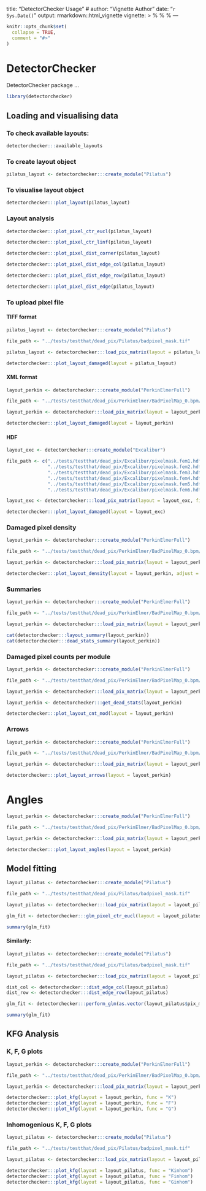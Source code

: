 
title: "DetectorChecker Usage"
# author: "Vignette Author"
date: "`r Sys.Date()`"
output: rmarkdown::html_vignette
vignette: >
  %\VignetteIndexEntry{Vignette Title}
  %\VignetteEngine{knitr::rmarkdown}
  %\VignetteEncoding{UTF-8}
---

```r
knitr::opts_chunk$set(
  collapse = TRUE,
  comment = "#>"
)
```

# DetectorChecker

DetectorChecker package ...
```r
library(detectorchecker)
```

## Loading and visualising data

### To check available layouts:

```r
detectorchecker:::available_layouts
```

### To create layout object

```r
pilatus_layout <- detectorchecker:::create_module("Pilatus")
```

### To visualise layout object

```r
detectorchecker:::plot_layout(pilatus_layout)
```

### Layout analysis

```r
detectorchecker:::plot_pixel_ctr_eucl(pilatus_layout)
```

```r
detectorchecker:::plot_pixel_ctr_linf(pilatus_layout)
```

```r
detectorchecker:::plot_pixel_dist_corner(pilatus_layout)
```

```r
detectorchecker:::plot_pixel_dist_edge_col(pilatus_layout)
```

```r
detectorchecker:::plot_pixel_dist_edge_row(pilatus_layout)
```

```r
detectorchecker:::plot_pixel_dist_edge(pilatus_layout)
```

### To upload pixel file

#### TIFF format

```r
pilatus_layout <- detectorchecker:::create_module("Pilatus")

file_path <- "../tests/testthat/dead_pix/Pilatus/badpixel_mask.tif"

pilatus_layout <- detectorchecker:::load_pix_matrix(layout = pilatus_layout, file_path = file_path)

detectorchecker:::plot_layout_damaged(layout = pilatus_layout)
```

#### XML format

```r
layout_perkin <- detectorchecker:::create_module("PerkinElmerFull")

file_path <- "../tests/testthat/dead_pix/PerkinElmer/BadPixelMap_0.bpm/BadPixelMap.bpm.xml"

layout_perkin <- detectorchecker:::load_pix_matrix(layout = layout_perkin, file_path = file_path)

detectorchecker:::plot_layout_damaged(layout = layout_perkin)
```

#### HDF

```r
layout_exc <- detectorchecker:::create_module("Excalibur")

file_path <- c("../tests/testthat/dead_pix/Excalibur/pixelmask.fem1.hdf", 
               "../tests/testthat/dead_pix/Excalibur/pixelmask.fem2.hdf",
               "../tests/testthat/dead_pix/Excalibur/pixelmask.fem3.hdf",
               "../tests/testthat/dead_pix/Excalibur/pixelmask.fem4.hdf",
               "../tests/testthat/dead_pix/Excalibur/pixelmask.fem5.hdf",
               "../tests/testthat/dead_pix/Excalibur/pixelmask.fem6.hdf")

layout_exc <- detectorchecker:::load_pix_matrix(layout = layout_exc, file_path = file_path)

detectorchecker:::plot_layout_damaged(layout = layout_exc)
```

### Damaged pixel density

```r
layout_perkin <- detectorchecker:::create_module("PerkinElmerFull")

file_path <- "../tests/testthat/dead_pix/PerkinElmer/BadPixelMap_0.bpm/BadPixelMap.bpm.xml"

layout_perkin <- detectorchecker:::load_pix_matrix(layout = layout_perkin, file_path = file_path)

detectorchecker:::plot_layout_density(layout = layout_perkin, adjust = 0.5)
```

### Summaries

```r
layout_perkin <- detectorchecker:::create_module("PerkinElmerFull")

file_path <- "../tests/testthat/dead_pix/PerkinElmer/BadPixelMap_0.bpm/BadPixelMap.bpm.xml"

layout_perkin <- detectorchecker:::load_pix_matrix(layout = layout_perkin, file_path = file_path)

cat(detectorchecker:::layout_summary(layout_perkin))
cat(detectorchecker:::dead_stats_summary(layout_perkin))
```

### Damaged pixel counts per module

```r
layout_perkin <- detectorchecker:::create_module("PerkinElmerFull")

file_path <- "../tests/testthat/dead_pix/PerkinElmer/BadPixelMap_0.bpm/BadPixelMap.bpm.xml"

layout_perkin <- detectorchecker:::load_pix_matrix(layout = layout_perkin, file_path = file_path)

layout_perkin <- detectorchecker:::get_dead_stats(layout_perkin)

detectorchecker:::plot_layout_cnt_mod(layout = layout_perkin)
```

### Arrows

```r
layout_perkin <- detectorchecker:::create_module("PerkinElmerFull")

file_path <- "../tests/testthat/dead_pix/PerkinElmer/BadPixelMap_0.bpm/BadPixelMap.bpm.xml"

layout_perkin <- detectorchecker:::load_pix_matrix(layout = layout_perkin, file_path = file_path)

detectorchecker:::plot_layout_arrows(layout = layout_perkin)
```

# Angles

```r
layout_perkin <- detectorchecker:::create_module("PerkinElmerFull")

file_path <- "../tests/testthat/dead_pix/PerkinElmer/BadPixelMap_0.bpm/BadPixelMap.bpm.xml"

layout_perkin <- detectorchecker:::load_pix_matrix(layout = layout_perkin, file_path = file_path)

detectorchecker:::plot_layout_angles(layout = layout_perkin)
```

## Model fitting

```r
layout_pilatus <- detectorchecker:::create_module("Pilatus")

file_path <- "../tests/testthat/dead_pix/Pilatus/badpixel_mask.tif"

layout_pilatus <- detectorchecker:::load_pix_matrix(layout = layout_pilatus, file_path = file_path)

glm_fit <- detectorchecker:::glm_pixel_ctr_eucl(layout = layout_pilatus)

summary(glm_fit)
```

#### Similarly:
```r
layout_pilatus <- detectorchecker:::create_module("Pilatus")

file_path <- "../tests/testthat/dead_pix/Pilatus/badpixel_mask.tif"

layout_pilatus <- detectorchecker:::load_pix_matrix(layout = layout_pilatus, file_path = file_path)

dist_col <- detectorchecker:::dist_edge_col(layout_pilatus)
dist_row <- detectorchecker:::dist_edge_row(layout_pilatus)

glm_fit <- detectorchecker:::perform_glm(as.vector(layout_pilatus$pix_matrix) ~ as.vector(dist_col) + as.vector(dist_row))

summary(glm_fit)

```

## KFG Analysis

### K, F, G plots

```r
layout_perkin <- detectorchecker:::create_module("PerkinElmerFull")

file_path <- "../tests/testthat/dead_pix/PerkinElmer/BadPixelMap_0.bpm/BadPixelMap.bpm.xml"

layout_perkin <- detectorchecker:::load_pix_matrix(layout = layout_perkin, file_path = file_path)

detectorchecker:::plot_kfg(layout = layout_perkin, func = "K")
detectorchecker:::plot_kfg(layout = layout_perkin, func = "F")
detectorchecker:::plot_kfg(layout = layout_perkin, func = "G")
```

### Inhomogenious K, F, G plots

```r
layout_pilatus <- detectorchecker:::create_module("Pilatus")

file_path <- "../tests/testthat/dead_pix/Pilatus/badpixel_mask.tif"

layout_pilatus <- detectorchecker:::load_pix_matrix(layout = layout_pilatus, file_path = file_path)

detectorchecker:::plot_kfg(layout = layout_pilatus, func = "Kinhom")
detectorchecker:::plot_kfg(layout = layout_pilatus, func = "Finhom")
detectorchecker:::plot_kfg(layout = layout_pilatus, func = "Ginhom")
```
